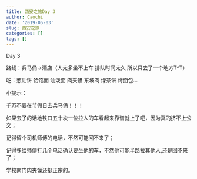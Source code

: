 ```yaml
---
title: 西安之旅Day 3
author: Caochi
date: '2019-05-03'
slug: 西安之旅
categories: []
tags: []
---
```

Day 3

路线：兵马俑→酒店（人太多坐不上车 排队时间太久 所以只去了一个地方T^T）

吃：葱油饼 饸饹面 油泼面 肉夹馍 东坡肉 绿茶饼 烤面包…

小提示：

千万不要在节假日去兵马俑！！！

如果去了的话地铁口五十块一位拉人的车看起来靠谱就上了吧，因为真的挤不上公交；
      
记得留个司机师傅的电话，不然可能回不来了；
      
记得多给师傅打几个电话确认要坐他的车，不然他可能半路拉其他人,还是回不来了；
      
学校南门肉夹馍还挺正宗的。

      
      